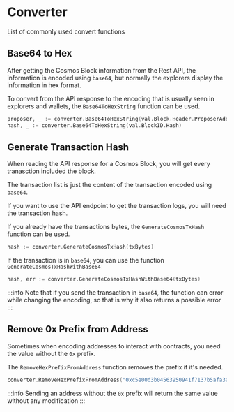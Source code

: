 # Converter

List of commonly used convert functions

## Base64 to Hex

After getting the Cosmos Block information from the Rest API, the information is encoded using `base64`, but normally the explorers display the information in hex format.

To convert from the API response to the encoding that is usually seen in explorers and wallets, the `Base64ToHexString` function can be used.

```go
proposer, _ := converter.Base64ToHexString(val.Block.Header.ProposerAddress)
hash, _ := converter.Base64ToHexString(val.BlockID.Hash)
```

## Generate Transaction Hash

When reading the API response for a Cosmos Block, you will get every tranasction included the block.

The transaction list is just the content of the transaction encoded using `base64`.

If you want to use the API endpoint to get the transaction logs, you will need the transaction hash.

If you already have the transactions bytes, the `GenerateCosmosTxHash` function can be used.

```go
hash := converter.GenerateCosmosTxHash(txBytes)
```

If the transaction is in `base64`, you can use the function `GenerateCosmosTxHashWithBase64`

```go
hash, err := converter.GenerateCosmosTxHashWithBase64(txBytes)
```

:::info
Note that if you send the transaction in `base64`, the function can error while changing the encoding, so that is why it also returns a possible error
:::

## Remove 0x Prefix from Address

Sometimes when encoding addresses to interact with contracts, you need the value without the `0x` prefix.

The `RemoveHexPrefixFromAddress` function removes the prefix if it's needed.

```go
converter.RemoveHexPrefixFromAddress("0xc5e00d3b04563950941f7137b5afa3a534f0d6d6")
```

:::info
Sending an address without the `0x` prefix will return the same value without any modification
:::
